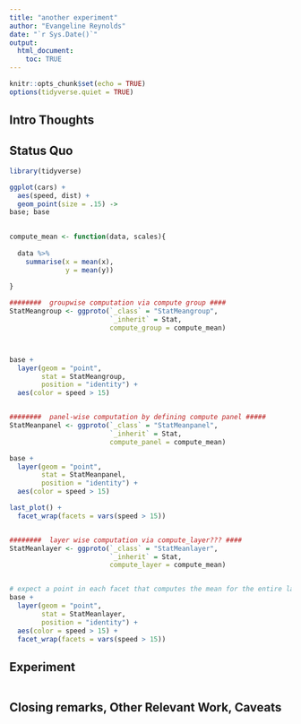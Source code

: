 ```yaml
---
title: "another experiment"
author: "Evangeline Reynolds"
date: "`r Sys.Date()`"
output: 
  html_document:
    toc: TRUE
---
```


```r
knitr::opts_chunk$set(echo = TRUE)
options(tidyverse.quiet = TRUE)
```




## Intro Thoughts


## Status Quo

```r
library(tidyverse)

ggplot(cars) + 
  aes(speed, dist) + 
  geom_point(size = .15) ->
base; base
  

compute_mean <- function(data, scales){
  
  data %>% 
    summarise(x = mean(x),
              y = mean(y))
  
}

########  groupwise computation via compute group ####
StatMeangroup <- ggproto(`_class` = "StatMeangroup",
                         `_inherit` = Stat,
                         compute_group = compute_mean)



base +
  layer(geom = "point", 
        stat = StatMeangroup, 
        position = "identity") + 
  aes(color = speed > 15)


########  panel-wise computation by defining compute panel #####
StatMeanpanel <- ggproto(`_class` = "StatMeanpanel",
                         `_inherit` = Stat,
                         compute_panel = compute_mean)

base +
  layer(geom = "point", 
        stat = StatMeanpanel, 
        position = "identity") + 
  aes(color = speed > 15)

last_plot() +
  facet_wrap(facets = vars(speed > 15))


########  layer wise computation via compute_layer??? ####
StatMeanlayer <- ggproto(`_class` = "StatMeanlayer",
                         `_inherit` = Stat,
                         compute_layer = compute_mean)


# expect a point in each facet that computes the mean for the entire layer. 
base +
  layer(geom = "point", 
        stat = StatMeanlayer, 
        position = "identity") + 
  aes(color = speed > 15) +
  facet_wrap(facets = vars(speed > 15))


```

## Experiment

```r

```



## Closing remarks, Other Relevant Work, Caveats

